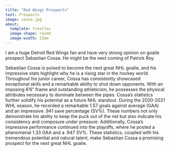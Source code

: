 ```yaml
---
title: "Red Wings Prospects"
text: Prospects
image: cossa.jpg
about: 
  template: trestles
  image-shape: round
  image-width: 23em
---
```


I am a huge Detroit Red Wings fan and have very strong opinion on goalie prospect Sebastian Cossa. He might be the next coming of Patrick Roy.

Sebastian Cossa is poised to become the next great NHL goalie, and his impressive stats highlight why he is a rising star in the hockey world. Throughout his junior career, Cossa has consistently showcased exceptional skills and a remarkable ability to shut down opponents. With an imposing 6'6" frame and outstanding athleticism, he possesses the physical attributes necessary to dominate between the pipes. Cossa's statistics further solidify his potential as a future NHL standout. During the 2020-2021 WHL season, he recorded a remarkable 1.57 goals against average (GAA) and an impressive .941 save percentage (SV%). These numbers not only demonstrate his ability to keep the puck out of the net but also indicate his consistency and composure under pressure. Additionally, Cossa's impressive performance continued into the playoffs, where he posted a phenomenal 1.33 GAA and a .947 SV%. These statistics, coupled with his tremendous potential and natural talent, make Sebastian Cossa a promising prospect for the next great NHL goalie.
